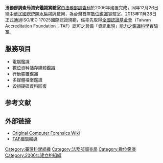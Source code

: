 {{unreferenced|time=2014-05-13T08:35:34+00:00}}
'''法務部調查局資安鑑識實驗室'''由[[法務部調查局|法務部調查局]]於2006年建置完成，同年12月26日經[[中華民國總統|中華民國總統]][[陳水扁|陳水扁]]揭牌啟用，為台灣首座[[數位鑑識|數位鑑識]]實驗室。2013年11月28日正式通過ISO/IEC 17025國際認證規範，係率先取得[[全國認證基金會|全國認證基金會]]（Taiwan Accreditation Foundation；TAF）認可之具備「資訊重現」能力之[[鑑識科學|鑑識科學]]實驗室。

== 服務項目 ==
*電腦鑑識
*數位資料儲存媒體鑑識
*行動裝置鑑識
*多媒體檔案鑑識
*毀損硬碟資料回復

== 参考文献 ==
{{Reflist}}

== 外部链接 ==
* [http://computer-forensics.safemode.org/ Original Computer Forensics Wiki] {{Wayback|url=http://computer-forensics.safemode.org/ |date=20111111171401 }}
* [https://web.archive.org/web/20140513190940/http://www.taftw.org.tw/TAF_Templates/newsletter/TAF_NL_CP_4.aspx?dbid=4616111762 TAF相關報導]

[[Category:臺灣科學組織|Category:臺灣科學組織]]
[[Category:法務部調查局|Category:法務部調查局]]
[[Category:數位鑑識|Category:數位鑑識]]
[[Category:2006年建立的組織|Category:2006年建立的組織]]
{{taiwan-stub}}